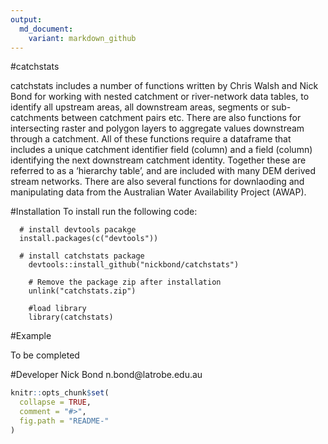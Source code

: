 ```yaml
---
output:
  md_document:
    variant: markdown_github
---
```


<!-- README.md is generated from README.Rmd. Please edit that file -->
#catchstats

catchstats includes a number of functions written by Chris Walsh and Nick Bond for working with nested catchment or river-network data tables, to identify all upstream areas, all downstream areas, segments or sub-catchments between catchment pairs etc. There are also functions for intersecting raster and polygon layers to aggregate values downstream through a catchment. All of these functions require a dataframe that includes a unique catchment identifier field (column) and a field (column) identifying the next downstream catchment identity. Together these are referred to as a 'hierarchy table', and are included with many DEM derived stream networks. There are also several functions for downlaoding and manipulating data from the Australian Water Availability Project (AWAP).


#Installation
To install run the following code: 

```
  # install devtools pacakge
  install.packages(c("devtools"))

  # install catchstats package
	devtools::install_github("nickbond/catchstats")

	# Remove the package zip after installation
	unlink("catchstats.zip")
	
	#load library
	library(catchstats)
```

#Example 

To be completed

<!--  The code below produces the following plot for Cooper Creek, a highly ephemeral river in western Queensland, Australia. The function uses geom_raster() from the ggplot2 package. Addtional options are available (see ?ctf_heatmap for details). -->
<!-- ``` -->
<!--  library(hydrostats) -->
<!--  library(hydroplots) -->
<!--  data(Cooper) -->
<!--  ctf_heatmap(Cooper) -->
<!-- ```  -->
<!-- ![Alt tag](https://github.com/nickbond/hydroplots/raw/master/ctf_heatmap.png "CTF Heatmap") -->


#Developer
Nick Bond n.bond@latrobe.edu.au

```r
knitr::opts_chunk$set(
  collapse = TRUE,
  comment = "#>",
  fig.path = "README-"
)
```
